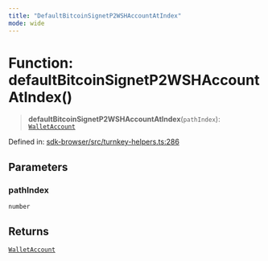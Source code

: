 ```yaml
---
title: "DefaultBitcoinSignetP2WSHAccountAtIndex"
mode: wide
---
```

  
# Function: defaultBitcoinSignetP2WSHAccountAtIndex()

> **defaultBitcoinSignetP2WSHAccountAtIndex**(`pathIndex`): [`WalletAccount`](../WalletAccount/readme)

Defined in: [sdk-browser/src/turnkey-helpers.ts:286](https://github.com/tkhq/sdk/blob/94193410cf3571aa019a0b9408107eeb43e39e16/packages/sdk-browser/src/turnkey-helpers.ts#L286)

## Parameters

### pathIndex

`number`

## Returns

[`WalletAccount`](../WalletAccount/readme)

